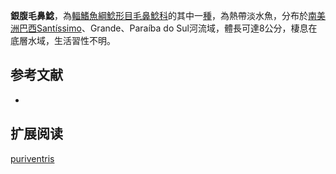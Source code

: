 {{Speciesbox
| name = 銀腹毛鼻鯰
| image = 
| image_width = 
| status = NE
| status_system = IUCN3.1
| genus = Trichomycterus
| species = puriventris
| authority = Barbosa & Costa, 2012
| synonyms = 
}}

'''銀腹毛鼻鯰'''，為[[輻鰭魚綱|輻鰭魚綱]][[鯰形目|鯰形目]][[毛鼻鯰科|毛鼻鯰科]]的其中一[[種|種]]，為熱帶淡水魚，分布於[[南美洲|南美洲]][[巴西|巴西]]Santíssimo、Grande、Paraíba do Sul河流域，體長可達8公分，棲息在底層水域，生活習性不明。

==参考文献==
*{{FishBase_species|genus=Trichomycterus|species|puriventris|year=2014|month=11}}

== 扩展阅读 ==
{{refbegin}}
{{wikispecies-inline|Trichomycterus puriventris|銀腹毛鼻鯰}}
{{refend}}
{{Taxonbar|from=Q14504790}}

[[Category:毛鼻鯰属|puriventris]]


{{鯰形目小作品}}